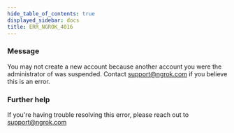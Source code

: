 ```yaml
---
hide_table_of_contents: true
displayed_sidebar: docs
title: ERR_NGROK_4016
---
```


### Message

You may not create a new account because another account you were the administrator of was suspended. Contact support@ngrok.com if you believe this is an error.

<ErrorDetails />

### Further help

If you're having trouble resolving this error, please reach out to [support@ngrok.com](mailto:support@ngrok.com?subject=Help%20with%20ERR_NGROK_4016)
